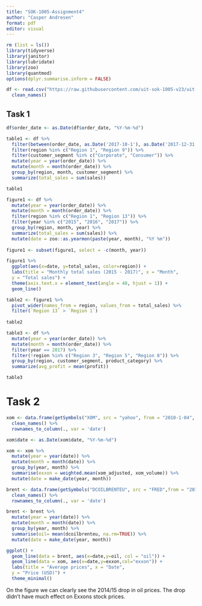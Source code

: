 ---
title: "SOK-1005-Assignment4"
author: "Casper Andresen"
format: pdf
editor: visual
---

```{r}
rm (list = ls())
library(tidyverse)
library(janitor) 
library(lubridate)
library(zoo)
library(quantmod)
options(dplyr.summarise.inform = FALSE)
```

```{r}
df <- read.csv("https://raw.githubusercontent.com/uit-sok-1005-v23/uit-sok-1005-v23.github.io/main/storedata.csv") %>%
  clean_names()
```

## Task 1

```{r}
df$order_date <- as.Date(df$order_date, "%Y-%m-%d")

table1 <- df %>%
  filter(between(order_date, as.Date('2017-10-1'), as.Date('2017-12-31'))) %>%
  filter(region %in% c("Region 1", "Region 9")) %>%
  filter(customer_segment %in% c("Corporate", "Consumer")) %>%
  mutate(year = year(order_date)) %>%
  mutate(month = month(order_date)) %>%
  group_by(region, month, customer_segment) %>% 
  summarize(total_sales = sum(sales))

table1
```

```{r}
figure1 <- df %>%
  mutate(year = year(order_date)) %>%
  mutate(month = month(order_date)) %>%
  filter(region %in% c("Region 1", "Region 13")) %>%
  filter(year %in% c("2015", "2016", "2017")) %>%
  group_by(region, month, year) %>% 
  summarize(total_sales = sum(sales)) %>%
  mutate(date = zoo::as.yearmon(paste(year, month), "%Y %m"))
 
figure1 <- subset(figure1, select = -c(month, year))

figure1 %>%
  ggplot(aes(x=date, y=total_sales, color=region)) +
  labs(title = "Monthly total sales (2015 - 2017)", x = "Month",
  y = "Total sales") +
  theme(axis.text.x = element_text(angle = 40, hjust = 1)) +
  geom_line()
```

```{r}
table2 <- figure1 %>%
  pivot_wider(names_from = region, values_from = total_sales) %>%
  filter(`Region 13` > `Region 1`)
  
table2
```

```{r}
table3 <- df %>%
  mutate(year = year(order_date)) %>%
  mutate(month = month(order_date)) %>%
  filter(year == 2017) %>%
  filter(!region %in% c("Region 3", "Region 5", "Region 8")) %>%
  group_by(region, customer_segment, product_category) %>% 
  summarize(avg_profit = mean(profit))

table3

```

# Task 2

```{r}
xom <- data.frame(getSymbols("XOM", src = "yahoo", from = "2010-1-04", to = "2022-12-31", auto.assign = FALSE)) %>%
  clean_names() %>%
  rownames_to_column(., var = 'date')

xom$date <- as.Date(xom$date, "%Y-%m-%d")

xom <- xom %>%
  mutate(year = year(date)) %>%
  mutate(month = month(date)) %>%
  group_by(year, month) %>%
  summarise(exxon = weighted.mean(xom_adjusted, xom_volume)) %>%
  mutate(date = make_date(year, month))


```

```{r}
brent <- data.frame(getSymbols("DCOILBRENTEU", src = "FRED",from = "2010-1-04", to = "2022-12-31", auto.assign = FALSE)) %>%
  clean_names() %>%
  rownames_to_column(., var = 'date')

brent <- brent %>%
  mutate(year = year(date)) %>%
  mutate(month = month(date)) %>%
  group_by(year, month) %>%
  summarise(oil= mean(dcoilbrenteu, na.rm=TRUE)) %>%
  mutate(date = make_date(year, month))

```

```{r}
ggplot() + 
  geom_line(data = brent, aes(x=date,y=oil, col = "oil")) +
  geom_line(data = xom, aes(x=date,y=exxon,col="exxon")) +
  labs(title = "Average prices", x = "Date",
  y = "Price (USD)") +
  theme_minimal()
```

On the figure we can clearly see the 2014/15 drop in oil prices. The drop didn't have much effect on Exxons stock prices.
